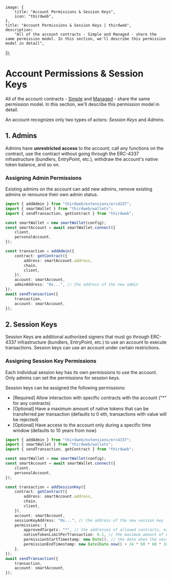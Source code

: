 
	image: {
		title: "Account Permissions & Session Keys",
		icon: "thirdweb",
	},
	title: "Account Permissions & Session Keys | thirdweb",
	description:
		"All of the account contracts - Simple and Managed - share the same permission model. In this section, we'll describe this permission model in detail",
});

# Account Permissions & Session Keys

All of the account contracts - [Simple](https://thirdweb.com/thirdweb.eth/AccountFactory) and [Managed](https://thirdweb.com/thirdweb.eth/ManagedAccountFactory) - share the same permission model. In this section, we'll describe this permission model in detail.

An account recognizes only two types of actors: _Session Keys_ and _Admins_.

## 1. Admins

Admins have **unrestricted access** to the account; call any functions on the contract, use the contract without going through the ERC-4337 infrastructure (bundlers, EntryPoint, etc.), withdraw the account's native token balance, and so on.

### Assigning Admin Permissions

Existing admins on the account can add new admins, remove existing admins or renounce their own admin status.


```typescript
import { addAdmin } from "thirdweb/extensions/erc4337";
import { smartWallet } from "thirdweb/wallets";
import { sendTransaction, getContract } from "thirdweb";

const smartWallet = new smartWallet(config);
const smartAccount = await smartWallet.connect({
	client,
	personalAccount,
});

const transaction = addAdmin({
	contract: getContract({
		address: smartAccount.address,
		chain,
		client,
	}),
	account: smartAccount,
	adminAddress: "0x...", // the address of the new admin
});
await sendTransaction({
	transaction,
	account: smartAccount,
});
```

## 2. Session Keys

Session Keys are additional authorized signers that must go through ERC-4337 infrastructure (bundlers, EntryPoint, etc.) to use an account to execute transactions. Session keys can use an account under certain restrictions.

### Assigning Session Key Permissions

Each individual session key has its own permissions to use the account. Only admins can set the permissions for session keys.

Session keys can be assigned the following permissions:

- [Required] Allow interaction with specific contracts with the account ("*" for any contracts)
- [Optional] Have a maximum amount of native tokens that can be transferred per transaction (defaults to 0 eth, transactions with value will be rejected)
- [Optional] Have access to the account only during a specific time window (defaults to 10 years from now)

```ts
import { addAdmin } from "thirdweb/extensions/erc4337";
import { smartWallet } from "thirdweb/wallets";
import { sendTransaction, getContract } from "thirdweb";

const smartWallet = new smartWallet(config);
const smartAccount = await smartWallet.connect({
	client,
	personalAccount,
});

const transaction = addSessionKey({
	contract: getContract({
		address: smartAccount.address,
		chain,
		client,
	}),
	account: smartAccount,
	sessionKeyAddress: "0x...", // the address of the new session key
	permissions: {
		approvedTargets: "*", // the addresses of allowed contracts, or '*' for any contract
		nativeTokenLimitPerTransaction: 0.1, // the maximum amount of native token (in ETH) that the session key can spend per transaction
		permissionStartTimestamp: new Date(), // the date when the session key becomes active
		permissionEndTimestamp: new Date(Date.now() + 24 * 60 * 60 * 1000), // the date when the session key expires
	},
});
await sendTransaction({
	transaction,
	account: smartAccount,
});
```
